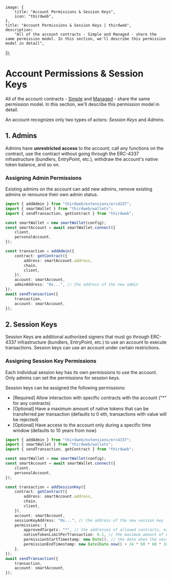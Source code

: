 
	image: {
		title: "Account Permissions & Session Keys",
		icon: "thirdweb",
	},
	title: "Account Permissions & Session Keys | thirdweb",
	description:
		"All of the account contracts - Simple and Managed - share the same permission model. In this section, we'll describe this permission model in detail",
});

# Account Permissions & Session Keys

All of the account contracts - [Simple](https://thirdweb.com/thirdweb.eth/AccountFactory) and [Managed](https://thirdweb.com/thirdweb.eth/ManagedAccountFactory) - share the same permission model. In this section, we'll describe this permission model in detail.

An account recognizes only two types of actors: _Session Keys_ and _Admins_.

## 1. Admins

Admins have **unrestricted access** to the account; call any functions on the contract, use the contract without going through the ERC-4337 infrastructure (bundlers, EntryPoint, etc.), withdraw the account's native token balance, and so on.

### Assigning Admin Permissions

Existing admins on the account can add new admins, remove existing admins or renounce their own admin status.


```typescript
import { addAdmin } from "thirdweb/extensions/erc4337";
import { smartWallet } from "thirdweb/wallets";
import { sendTransaction, getContract } from "thirdweb";

const smartWallet = new smartWallet(config);
const smartAccount = await smartWallet.connect({
	client,
	personalAccount,
});

const transaction = addAdmin({
	contract: getContract({
		address: smartAccount.address,
		chain,
		client,
	}),
	account: smartAccount,
	adminAddress: "0x...", // the address of the new admin
});
await sendTransaction({
	transaction,
	account: smartAccount,
});
```

## 2. Session Keys

Session Keys are additional authorized signers that must go through ERC-4337 infrastructure (bundlers, EntryPoint, etc.) to use an account to execute transactions. Session keys can use an account under certain restrictions.

### Assigning Session Key Permissions

Each individual session key has its own permissions to use the account. Only admins can set the permissions for session keys.

Session keys can be assigned the following permissions:

- [Required] Allow interaction with specific contracts with the account ("*" for any contracts)
- [Optional] Have a maximum amount of native tokens that can be transferred per transaction (defaults to 0 eth, transactions with value will be rejected)
- [Optional] Have access to the account only during a specific time window (defaults to 10 years from now)

```ts
import { addAdmin } from "thirdweb/extensions/erc4337";
import { smartWallet } from "thirdweb/wallets";
import { sendTransaction, getContract } from "thirdweb";

const smartWallet = new smartWallet(config);
const smartAccount = await smartWallet.connect({
	client,
	personalAccount,
});

const transaction = addSessionKey({
	contract: getContract({
		address: smartAccount.address,
		chain,
		client,
	}),
	account: smartAccount,
	sessionKeyAddress: "0x...", // the address of the new session key
	permissions: {
		approvedTargets: "*", // the addresses of allowed contracts, or '*' for any contract
		nativeTokenLimitPerTransaction: 0.1, // the maximum amount of native token (in ETH) that the session key can spend per transaction
		permissionStartTimestamp: new Date(), // the date when the session key becomes active
		permissionEndTimestamp: new Date(Date.now() + 24 * 60 * 60 * 1000), // the date when the session key expires
	},
});
await sendTransaction({
	transaction,
	account: smartAccount,
});
```
